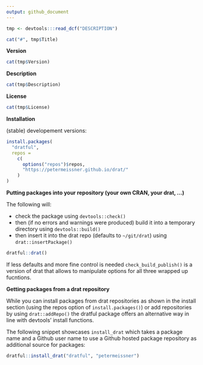 ```yaml
---
output: github_document
---
```



```r
tmp <- devtools:::read_dcf("DESCRIPTION")
```

```r
cat("#", tmp$Title)
```


**Version**

```r
cat(tmp$Version)
```


**Description**

```r
cat(tmp$Description)
```


**License**

```r
cat(tmp$License)
```


**Installation**

(stable) developement versions: 

```r
install.packages(
  "dratful",
  repos = 
    c(
      options("repos")$repos, 
      "https://petermeissner.github.io/drat/"
    )
)
```

**Putting packages into your repository (your own CRAN, your drat, ...)**

The following will:

- check the package using `devtools::check()`
- then (if no errors and warnings were produced) build it into a temporary directory using `devtools::build()`
- then insert it into the drat repo (defaults to `~/git/drat`) using `drat::insertPackage()`



```r
dratful::drat()
```

If less defaults and more fine control is needed `check_build_publish()` is a version of drat that allows to manipulate options for all three wrapped up fucntions. 


**Getting packages from a drat repository**

While you can install packages from drat repositories as shown in the install section (using the repos option of `install.packages()`) or add repositories  by using `drat::addRepo()` the dratful package offers an alternative way in line with devtools' install functions. 

The following snippet showcases `install_drat`  which takes a package name and a Github user name to use a Github hosted package repository as additional source for packages:

```r
dratful::install_drat("dratful", "petermeissner")
```











